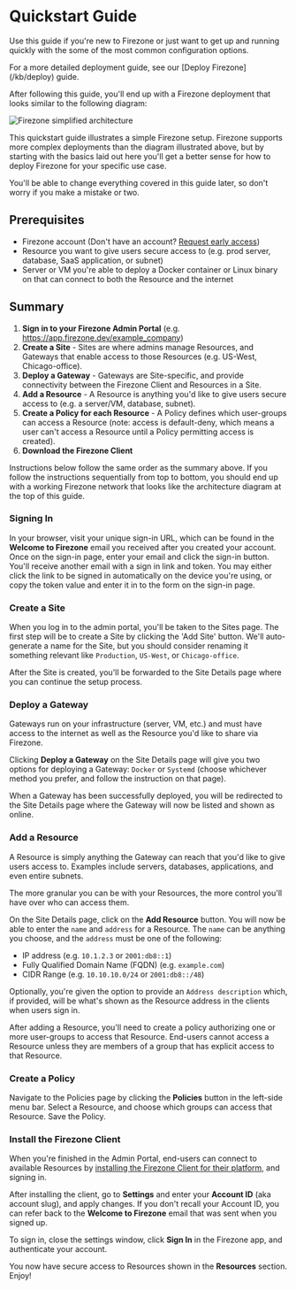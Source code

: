 
# Quickstart Guide

Use this guide if you're new to Firezone or just want to get up and running
quickly with the some of the most common configuration options.

<Alert color="info">
  For a more detailed deployment guide, see our [Deploy Firezone](/kb/deploy)
  guide.
</Alert>

After following this guide, you'll end up with a Firezone deployment that looks
similar to the following diagram:

<Image
  src="/images/firezone-v1-architecture-simple.png"
  alt="Firezone simplified architecture"
  width={900}
  height={50}
  className="mx-auto shadow rounded"
/>

This quickstart guide illustrates a simple Firezone setup. Firezone supports
more complex deployments than the diagram illustrated above, but by starting
with the basics laid out here you'll get a better sense for how to deploy
Firezone for your specific use case.

You'll be able to change everything covered in this guide later, so don't worry
if you make a mistake or two.

## Prerequisites

- Firezone account (Don't have an account?
  [Request early access](/product/early-access))
- Resource you want to give users secure access to (e.g. prod server, database,
  SaaS application, or subnet)
- Server or VM you're able to deploy a Docker container or Linux binary on that
  can connect to both the Resource and the internet

## Summary

1. **Sign in to your Firezone Admin Portal** (e.g.
   https://app.firezone.dev/example_company)
1. **Create a Site** - Sites are where admins manage Resources, and Gateways
   that enable access to those Resources (e.g. US-West, Chicago-office).
1. **Deploy a Gateway** - Gateways are Site-specific, and provide connectivity
   between the Firezone Client and Resources in a Site.
1. **Add a Resource** - A Resource is anything you'd like to give users secure
   access to (e.g. a server/VM, database, subnet).
1. **Create a Policy for each Resource** - A Policy defines which user-groups
   can access a Resource (note: access is default-deny, which means a user can't
   access a Resource until a Policy permitting access is created).
1. **Download the Firezone Client**

Instructions below follow the same order as the summary above. If you follow the
instructions sequentially from top to bottom, you should end up with a working
Firezone network that looks like the architecture diagram at the top of this
guide.

### Signing In

In your browser, visit your unique sign-in URL, which can be found in the
**Welcome to Firezone** email you received after you created your account. Once
on the sign-in page, enter your email and click the sign-in button. You'll
receive another email with a sign in link and token. You may either click the
link to be signed in automatically on the device you're using, or copy the token
value and enter it in to the form on the sign-in page.

### Create a Site

When you log in to the admin portal, you'll be taken to the Sites page. The
first step will be to create a Site by clicking the 'Add Site' button. We'll
auto-generate a name for the Site, but you should consider renaming it something
relevant like `Production`, `US-West`, or `Chicago-office`.

After the Site is created, you'll be forwarded to the Site Details page where
you can continue the setup process.

### Deploy a Gateway

Gateways run on your infrastructure (server, VM, etc.) and must have access to
the internet as well as the Resource you'd like to share via Firezone.

Clicking **Deploy a Gateway** on the Site Details page will give you two options
for deploying a Gateway: `Docker` or `Systemd` (choose whichever method you
prefer, and follow the instruction on that page).

When a Gateway has been successfully deployed, you will be redirected to the
Site Details page where the Gateway will now be listed and shown as online.

### Add a Resource

A Resource is simply anything the Gateway can reach that you'd like to give
users access to. Examples include servers, databases, applications, and even
entire subnets.

<Alert color="info">
  The more granular you can be with your Resources, the more control you'll have
  over who can access them.
</Alert>

On the Site Details page, click on the **Add Resource** button. You will now be
able to enter the `name` and `address` for a Resource. The `name` can be
anything you choose, and the `address` must be one of the following:

- IP address (e.g. `10.1.2.3` or `2001:db8::1`)
- Fully Qualified Domain Name (FQDN) (e.g. `example.com`)
- CIDR Range (e.g. `10.10.10.0/24` or `2001:db8::/48`)

Optionally, you're given the option to provide an `Address description` which,
if provided, will be what's shown as the Resource address in the clients when
users sign in.

After adding a Resource, you'll need to create a policy authorizing one or more
user-groups to access that Resource. End-users cannot access a Resource unless
they are members of a group that has explicit access to that Resource.

### Create a Policy

Navigate to the Policies page by clicking the **Policies** button in the
left-side menu bar. Select a Resource, and choose which groups can access that
Resource. Save the Policy.

### Install the Firezone Client

When you're finished in the Admin Portal, end-users can connect to available
Resources by
[installing the Firezone Client for their platform](/kb/user-guides), and
signing in.

After installing the client, go to **Settings** and enter your **Account ID**
(aka account slug), and apply changes. If you don't recall your Account ID, you
can refer back to the **Welcome to Firezone** email that was sent when you
signed up.

To sign in, close the settings window, click **Sign In** in the Firezone app,
and authenticate your account.

You now have secure access to Resources shown in the **Resources** section.
Enjoy!

<SupportOptions />

